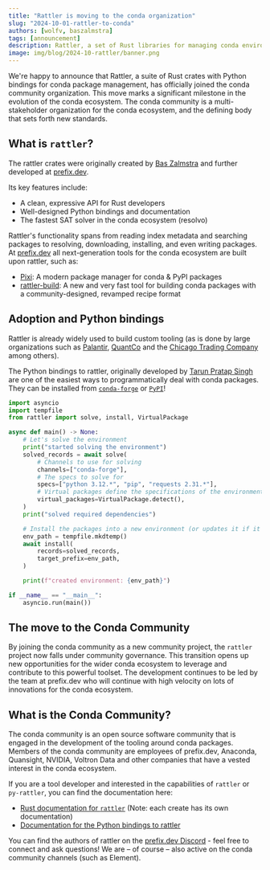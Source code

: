 ```yaml
---
title: "Rattler is moving to the conda organization"
slug: "2024-10-01-rattler-to-conda"
authors: [wolfv, baszalmstra]
tags: [announcement]
description: Rattler, a set of Rust libraries for managing conda environments, is moving to the conda organization.
image: img/blog/2024-10-rattler/banner.png
---
```


We're happy to announce that Rattler, a suite of Rust crates with Python bindings for conda package management, has officially joined the conda community organization. This move marks a significant milestone in the evolution of the conda ecosystem. The conda community is a multi-stakeholder organization for the conda ecosystem, and the defining body that sets forth new standards.

## What is `rattler`?

The rattler crates were originally created by [Bas Zalmstra](https://github.com/baszalmstra) and further developed at [prefix.dev](https://prefix.dev).

Its key features include:

- A clean, expressive API for Rust developers
- Well-designed Python bindings and documentation
- The fastest SAT solver in the conda ecosystem (resolvo)

Rattler's functionality spans from reading index metadata and searching packages to resolving, downloading, installing, and even writing packages. At [prefix.dev](https://prefix.dev) all next-generation tools for the conda ecosystem are built upon rattler, such as:

- [Pixi](https://pixi.sh): A modern package manager for conda & PyPI packages
- [rattler-build](https://prefix-dev.github.io/rattler-build): A new and very fast tool for building conda packages with a community-designed, revamped recipe format

## Adoption and Python bindings

Rattler is already widely used to build custom tooling (as is done by large organizations such as [Palantir](https://www.palantir.com/docs/foundry/announcements/2024-06/), [QuantCo](https://github.com/quantco/pixi-pack) and the [Chicago Trading Company](https://github.com/AaronOpfer/conda_curation) among others).

The Python bindings to rattler, originally developed by [Tarun Pratap Singh](https://github.com/Wackyator) are one of the easiest ways to programmatically deal with conda packages. They can be installed from [`conda-forge`](https://prefix.dev/channels/conda-forge/packages/py-rattler) or [`PyPI`](https://pypi.org/project/py-rattler/)!

```python
import asyncio
import tempfile
from rattler import solve, install, VirtualPackage

async def main() -> None:
    # Let's solve the environment
    print("started solving the environment")
    solved_records = await solve(
        # Channels to use for solving
        channels=["conda-forge"],
        # The specs to solve for
        specs=["python 3.12.*", "pip", "requests 2.31.*"],
        # Virtual packages define the specifications of the environment
        virtual_packages=VirtualPackage.detect(),
    )
    print("solved required dependencies")

    # Install the packages into a new environment (or updates it if it already existed).
    env_path = tempfile.mkdtemp()
    await install(
        records=solved_records,
        target_prefix=env_path,
    )

    print(f"created environment: {env_path}")

if __name__ == "__main__":
    asyncio.run(main())
```

## The move to the Conda Community

By joining the conda community as a new community project, the `rattler` project now falls under community governance. This transition opens up new opportunities for the wider conda ecosystem to leverage and contribute to this powerful toolset. The development continues to be led by the team at prefix.dev who will continue with high velocity on lots of innovations for the conda ecosystem.

## What is the Conda Community?

The conda community is an open source software community that is engaged in the development of the tooling around conda packages. Members of the conda community are employees of prefix.dev, Anaconda, Quansight, NVIDIA, Voltron Data and other companies that have a vested interest in the conda ecosystem.

If you are a tool developer and interested in the capabilities of `rattler` or `py-rattler`, you can find the documentation here:

- [Rust documentation for `rattler`](https://docs.rs/rattler) (Note: each create has its own documentation)
- [Documentation for the Python bindings to rattler](https://conda.github.io/rattler/py-rattler/)

You can find the authors of rattler on the [prefix.dev Discord](https://discord.gg/kKV8ZxyzY4) - feel free to connect and ask questions! We are – of course – also active on the conda community channels (such as Element).
